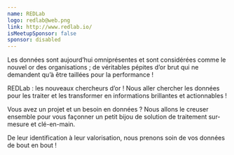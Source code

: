 ```yaml
---
name: REDLab
logo: redlab@web.png
link: http://www.redlab.io/
isMeetupSponsor: false
sponsor: disabled
---
```


Les données sont aujourd’hui omniprésentes et sont considérées comme le nouvel
or des organisations ; de véritables pépites d’or brut qui ne demandent qu’à
être taillées pour la performance !

REDLab : les nouveaux chercheurs d’or ! Nous aller chercher les données pour les
traiter et les transformer en informations brillantes et actionnables !

Vous avez un projet et un besoin en données ? Nous allons le creuser ensemble
pour vous façonner un petit bijou de solution de traitement sur-mesure et
clé-en-main. 

De leur identification à leur valorisation, nous prenons soin de vos données de
bout en bout ! 